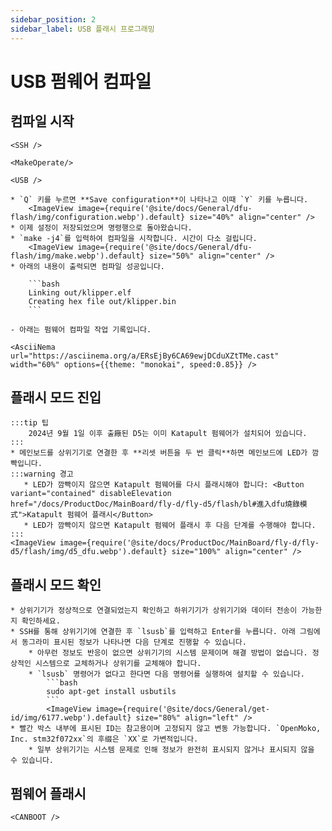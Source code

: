 ```yaml
---
sidebar_position: 2
sidebar_label: USB 플래시 프로그래밍
---
```




# USB 펌웨어 컴파일


## 컴파일 시작

    <SSH />

    <MakeOperate/>

    <USB />

    * `Q` 키를 누르면 **Save configuration**이 나타나고 이때 `Y` 키를 누릅니다.
        <ImageView image={require('@site/docs/General/dfu-flash/img/configuration.webp').default} size="40%" align="center" />
    * 이제 설정이 저장되었으며 명령행으로 돌아왔습니다.
    * `make -j4`를 입력하여 컴파일을 시작합니다. 시간이 다소 걸립니다.
        <ImageView image={require('@site/docs/General/dfu-flash/img/make.webp').default} size="50%" align="center" />
    * 아래의 내용이 출력되면 컴파일 성공입니다.

        ```bash
        Linking out/klipper.elf
        Creating hex file out/klipper.bin
        ```

    - 아래는 펌웨어 컴파일 작업 기록입니다.

    <AsciiNema url="https://asciinema.org/a/ERsEjBy6CA69ewjDCduXZtTMe.cast" width="60%" options={{theme: "monokai", speed:0.85}} />

## 플래시 모드 진입

    :::tip 팁
        2024년 9월 1일 이후 출廠된 D5는 이미 Katapult 펌웨어가 설치되어 있습니다.
    :::
    * 메인보드를 상위기기로 연결한 후 **리셋 버튼을 두 번 클릭**하면 메인보드에 LED가 깜빡입니다.
    :::warning 경고
       * LED가 깜빡이지 않으면 Katapult 펌웨어를 다시 플래시해야 합니다: <Button variant="contained" disableElevation href="/docs/ProductDoc/MainBoard/fly-d/fly-d5/flash/bl#進入dfu燒錄模式">Katapult 펌웨어 플래시</Button>
       * LED가 깜빡이지 않으면 Katapult 펌웨어 플래시 후 다음 단계를 수행해야 합니다.
    :::
    <ImageView image={require('@site/docs/ProductDoc/MainBoard/fly-d/fly-d5/flash/img/d5_dfu.webp').default} size="100%" align="center" />
## 플래시 모드 확인

    * 상위기기가 정상적으로 연결되었는지 확인하고 하위기기가 상위기기와 데이터 전송이 가능한지 확인하세요.
    * SSH를 통해 상위기기에 연결한 후 `lsusb`를 입력하고 Enter를 누릅니다. 아래 그림에서 동그라미 표시된 정보가 나타나면 다음 단계로 진행할 수 있습니다.
        * 아무런 정보도 반응이 없으면 상위기기의 시스템 문제이며 해결 방법이 없습니다. 정상적인 시스템으로 교체하거나 상위기를 교체해야 합니다.
        * `lsusb` 명령어가 없다고 한다면 다음 명령어를 실행하여 설치할 수 있습니다.
            ```bash
            sudo apt-get install usbutils
            ```
            <ImageView image={require('@site/docs/General/get-id/img/6177.webp').default} size="80%" align="left" /> 
    * 빨간 박스 내부에 표시된 ID는 참고용이며 고정되지 않고 변동 가능합니다. `OpenMoko, Inc. stm32f072xx`의 후缀은 `XX`로 가변적입니다.
        * 일부 상위기기는 시스템 문제로 인해 정보가 완전히 표시되지 않거나 표시되지 않을 수 있습니다.

## 펌웨어 플래시
    
    <CANBOOT />
